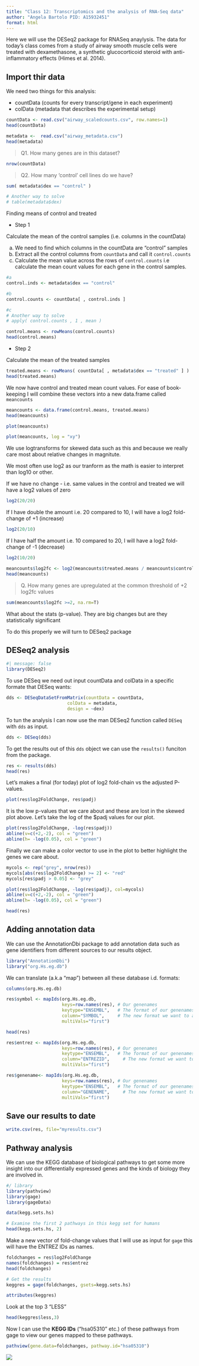 ```yaml
---
title: "Class 12: Transcriptomics and the analysis of RNA-Seq data"
author: "Angela Bartolo PID: A15932451"
format: html
---
```


Here we will use the DESeq2 package for RNASeq anaylysis. The data for today's class comes from a study of airway smooth muscle cells were treated with dexamethasone, a synthetic glucocorticoid steroid with anti-inflammatory effects (Himes et al. 2014).

## Import thir data

We need two things for this analysis:

- countData (counts for every transcript/gene in each experiment)
- colData (metadata that describes the experimental setup)

```r
countData <- read.csv("airway_scaledcounts.csv", row.names=1)
head(countData)
```

```r
metadata <-  read.csv("airway_metadata.csv")
head(metadata)
```

> Q1. How many genes are in this dataset? 

```r
nrow(countData)
```


> Q2. How many ‘control’ cell lines do we have? 

```r
sum( metadata$dex == "control" )

# Another way to solve
# table(metadata$dex)
```

Finding means of control and treated 

- Step 1

Calculate the mean of the control samples (i.e. columns in the countData)

(a) We need to find which columns in the countData are "control" samples
(b) Extract all the control columns from `countData` and call it `control.counts`
(c) Calculate the mean value across the rows of `control.counts`  i.e calculate the mean count values for each gene in the control samples. 

```r
#a
control.inds <- metadata$dex == "control"

#b
control.counts <- countData[ , control.inds ]

#c
# Another way to solve
# apply( control.counts , 1 , mean )

control.means <- rowMeans(control.counts)
head(control.means)
```

- Step 2

Calculate the mean of the treated samples 

```r
treated.means <- rowMeans( countData[ , metadata$dex == "treated" ] )
head(treated.means)
```

We now have control and treated mean count values. For ease of book-keeping I will combine these vectors into a new data.frame called `meancounts`

```r
meancounts <- data.frame(control.means, treated.means)
head(meancounts)
```
```r
plot(meancounts)
```

```r
plot(meancounts, log = "xy")
```

We use logtransforms for skewed data such as this and because we really care most about relative changes in magnitute. 

We most often use log2 as our tranform as the math is easier to interpret than log10 or other. 

If we have no change - i.e. same values in the control and treated we will have a log2 values of zero

```r
log2(20/20)
```

If I have double the amount i.e. 20 compared to 10, I will have a log2 fold-change of +1 (increase)

```r
log2(20/10)
```

If I have half the amount i.e. 10 compared to 20, I will have a log2 fold-change of -1 (decrease)

```r
log2(10/20)
```

```r
meancounts$log2fc <- log2(meancounts$treated.means / meancounts$control.means)
head(meancounts)
```

> Q. How many genes are upregulated at the common threshold of +2 log2fc values 

```r
sum(meancounts$log2fc >=2, na.rm=T)
```

What about the stats (p-value). They are big changes but are they statistically significant

To do this properly we will turn to DESeq2 package

## DESeq2 analysis
```r
#| message: false
library(DESeq2)
```

To use DESeq we need out input countData and colData in a specific formate that DESeq wants: 

```r
dds <- DESeqDataSetFromMatrix(countData = countData,
                       colData = metadata, 
                       design = ~dex)
```

To tun the analysis I can now use the man DESeq2 function called `DESeq` with `dds` as input. 

```r
dds <- DESeq(dds)
```

To get the results out of this `dds` object we can use the `results()` funciton from the package. 

```r
res <- results(dds)
head(res)
```

Let's makes a final (for today) plot of log2 fold-chain vs the adjusted P-values.

```r
plot(res$log2FoldChange, res$padj)
```

It is the low p-values that we care about and these are lost in the skewed plot above. Let's take the log of the $padj values for our plot. 

```r
plot(res$log2FoldChange, -log(res$padj))
abline(v=c(+2,-2), col = "green")
abline(h= -log(0.05), col = "green")
```

Finally we can make a color vector to use in the plot to better highlight the genes we care about. 

```r
mycols <- rep("grey", nrow(res))
mycols[abs(res$log2FoldChange) >= 2] <- "red"
mycols[res$padj > 0.05] <- "grey"

plot(res$log2FoldChange, -log(res$padj), col=mycols)
abline(v=c(+2,-2), col = "green")
abline(h= -log(0.05), col = "green")

```

```r
head(res)
```

## Adding annotation data 

We can use the AnnotationDbi package to add annotation data such as gene identifiers from different sources to our results object. 

```r
library("AnnotationDbi")
library("org.Hs.eg.db")
```

We can translate (a.k.a "map") between all these database i.d. formats: 
```r
columns(org.Hs.eg.db)
```

```r
res$symbol <- mapIds(org.Hs.eg.db,
                     keys=row.names(res), # Our genenames
                     keytype="ENSEMBL",   # The format of our genenames
                     column="SYMBOL",     # The new format we want to add
                     multiVals="first")

```

```r
head(res)
```

```r
res$entrez <- mapIds(org.Hs.eg.db,
                     keys=row.names(res), # Our genenames
                     keytype="ENSEMBL",   # The format of our genenames
                     column="ENTREZID",     # The new format we want to add
                     multiVals="first")

```

```r
res$genename<- mapIds(org.Hs.eg.db,
                     keys=row.names(res), # Our genenames
                     keytype="ENSEMBL",   # The format of our genenames
                     column="GENENAME",     # The new format we want to add
                     multiVals="first")

```

## Save our results to date

```r
write.csv(res, file="myresults.csv")
```

## Pathway analysis 

We can use the KEGG database of biological pathways to get some more insight into our differentially expressed genes and the kinds of biology they are involved in. 

```r
#/ library
library(pathview)
library(gage)
library(gageData)

```

```r
data(kegg.sets.hs)

# Examine the first 2 pathways in this kegg set for humans
head(kegg.sets.hs, 2)

```

Make a new vector of fold-change values that I will use as input for `gage` this will have the ENTREZ IDs as names. 

```r
foldchanges = res$log2FoldChange
names(foldchanges) = res$entrez
head(foldchanges)
```

```r
# Get the results
keggres = gage(foldchanges, gsets=kegg.sets.hs)
```

```r
attributes(keggres)
```

Look at the top 3 "LESS"
```r
head(keggres$less,3)
```

Now I can use the **KEGG IDs** ("hsa05310" etc.) of these pathways from gage to view our genes mapped to these pathways.

```r
pathview(gene.data=foldchanges, pathway.id="hsa05310")
```

![](hsa05310.png)

